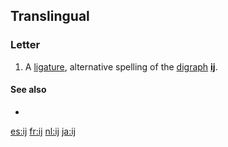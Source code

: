 {{also|Ĳ|íj|Appendix:Variations of "i"}}
{{Latin Extended-A character info|hex=0133|name=LATIN SMALL LIGATURE IJ}}
==Translingual==

===Letter===
{{mul-letter|upper=Ĳ|lower=ĳ|script=Latn}}

# A [[ligature]], alternative spelling of the [[digraph]] '''[[ij]]'''.

====See also====
* {{pedialite}}
{{Latn-script}}

[[es:ĳ]]
[[fr:ĳ]]
[[nl:ĳ]]
[[ja:ĳ]]